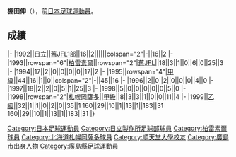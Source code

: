 {{blpunsourced|time=2013-12-09T12:20:36+00:00}}
{{Infobox football biography
|name=棚田伸
|image=
|fullname=棚田伸
|birth_date={{Birth date and age|1969|7|25}}
|cityofbirth=[[廣島縣|廣島縣]][[廣島市|廣島市]]
|countryofbirth=[[日本|日本]]
|position=[[中场|中场]]
|currentclub=
|years=1992-1998<br/>1998-1999
|clubs=[[柏雷素爾|日立/柏雷素爾]]<br/>[[札幌岡薩多|札幌岡薩多]]
|caps(goals)=
|nationalyears=
|nationalteam=
|nationalcaps(goals)=
}}
'''棚田伸'''（{{Bd|1969年|7月25日||}}），前[[日本|日本]][[足球|足球]][[運動員|運動員]]。

==成績==
{{Football player club statistics 1|YYN}}
{{Football player club statistics 2|JPN|YYN}}
|-
|1992||[[柏雷素爾|日立]]||[[日本足球聯賽_(1992年至1998年)|舊JFL1部]]||16||2||||||colspan="2"|-||16||2
|-
|1993||rowspan="6"|[[柏雷素爾|柏雷素爾]]||rowspan="2"|[[日本足球聯賽_(1992年至1998年)|舊JFL]]||18||3||1||0||6||0||25||3
|-
|1994||17||2||0||0||0||0||17||2
|-
|1995||rowspan="4"|[[日本職業足球甲級聯賽|甲級]]||44||16||1||0||colspan="2"|-||45||16
|-
|1996||2||0||2||0||0||0||4||0
|-
|1997||18||2||2||0||5||1||25||3
|-
|1998||5||0||0||0||0||0||5||0
|-
|1998||rowspan="2"|[[札幌岡薩多|札幌岡薩多]]||[[日本職業足球甲級聯賽|甲級]]||8||3||3||1||0||0||11||4
|-
|1999||[[日本職業足球乙級聯賽|乙級]]||32||1||1||0||2||0||35||1
{{Football player club statistics 3|1|JPN}}160||29||10||1||13||1||183||31
{{Football player club statistics 5}}160||29||10||1||13||1||183||31
|}

{{Japan-sport-bio-stub}}
{{Soccer-player-stub}}

[[Category:日本足球運動員|Category:日本足球運動員]]
[[Category:日立製作所足球部球員|Category:日立製作所足球部球員]]
[[Category:柏雷素爾球員|Category:柏雷素爾球員]]
[[Category:北海道札幌岡薩多球員|Category:北海道札幌岡薩多球員]]
[[Category:順天堂大學校友|Category:順天堂大學校友]]
[[Category:廣島市出身人物|Category:廣島市出身人物]]
[[Category:廣島縣足球運動員|Category:廣島縣足球運動員]]